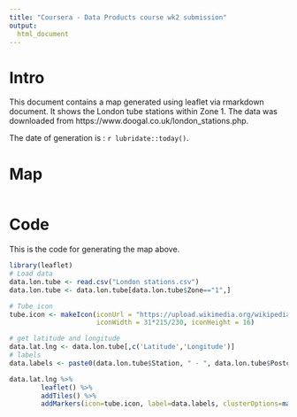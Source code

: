 ```yaml
---
title: "Coursera - Data Products course wk2 submission"
output: 
  html_document
---
```



# Intro

This document contains a map generated using leaflet via rmarkdown document. It shows the London tube stations within Zone 1. The data was downloaded from https://www.doogal.co.uk/london_stations.php.

The date of generation is : `r lubridate::today()`.

# Map

```r
```

# Code

This is the code for generating the map above.

```r
library(leaflet)
# Load data
data.lon.tube <- read.csv("London stations.csv")
data.lon.tube <- data.lon.tube[data.lon.tube$Zone=="1",]

# Tube icon
tube.icon <- makeIcon(iconUrl = "https://upload.wikimedia.org/wikipedia/commons/thumb/4/41/Underground.svg/200px-Underground.svg.png",
                      iconWidth = 31*215/230, iconHeight = 16)

# get latitude and longitude
data.lat.lng <- data.lon.tube[,c('Latitude','Longitude')]
# labels
data.labels <- paste0(data.lon.tube$Station, " - ", data.lon.tube$Postcode) 

data.lat.lng %>%
        leaflet() %>%
        addTiles() %>%
        addMarkers(icon=tube.icon, label=data.labels, clusterOptions=markerClusterOptions())

```

